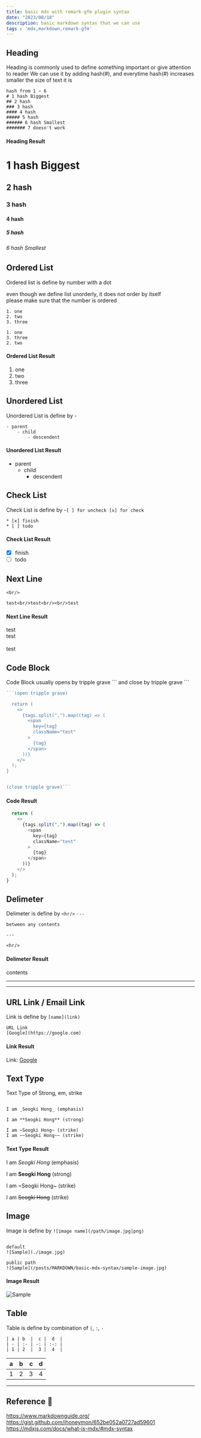 ```yaml
---
title: basic mdx with remark-gfm plugin syntax
date: "2023/08/18"
description: basic markdown syntax that we can use
tags : 'mdx,markdown,remark-gfm'
---
```


## Heading

Heading is commonly used to define something important or give attention to reader 
We can use it by adding hash(#), and everytime hash(#) increases smaller the size of text it is

```
hash from 1 ~ 6
# 1 hash Biggest
## 2 hash
### 3 hash
#### 4 hash
##### 5 hash
###### 6 hash Smallest
####### 7 doesn't work
```
 
#### Heading Result

# 1 hash Biggest

## 2 hash

### 3 hash

#### 4 hash

##### 5 hash

###### 6 hash Smallest

## Ordered List

Ordered list is define by number with a dot

even though we define list unorderly, it does not order by itself<br/>
please make sure that the number is ordered

```
1. one
2. two
3. three

1. one
3. three
2. two
```

#### Ordered List Result

1. one
2. two
3. three

## Unordered List

Unordered List is define by -

```
- parent
    - child
        - descendent
```

#### Unordered List Result

- parent
  - child
    - descendent

## Check List

Check List is define by -`[ ] for uncheck [x] for check`

```
* [x] finish
* [ ] todo

```

#### Check List Result

* [x] finish
* [ ] todo

## Next Line

```
<br/>

test<br/>test<br/><br/>test

```

#### Next Line Result

test<br/>test<br/><br/>test

## Code Block

Code Block usually opens by tripple grave \`\`\` and close by tripple grave \`\`\`

````js
```(open tripple grave)

  return (
    <>
      {tags.split(",").map((tag) => (
        <span
          key={tag}
          className="test"
        >
          {tag}
        </span>
      ))}
    </>
  );
}


(close tripple grave)```
````

#### Code Result

```js
  return (
    <>
      {tags.split(",").map((tag) => (
        <span
          key={tag}
          className="test"
        >
          {tag}
        </span>
      ))}
    </>
  );
}
```

## Delimeter

Delimeter is define by `<hr/>` `---`

```
between any contents

---

<hr/>
```

#### Delimeter Result

contents

<hr />

---

## URL Link / Email Link

Link is define by `[name](link)`

```
URL Link
[Google](https://google.com)

```

#### Link Result

Link: [Google](https://google.com)<br/>

## Text Type

Text Type of Strong, em, strike

```

I am _Seogki Hong_ (emphasis)

I am **Seogki Hong** (strong)

I am ~Seogki Hong~ (strike)
I am ~~Seogki Hong~~ (strike)

```

#### Text Type Result

I am _Seogki Hong_ (emphasis)

I am **Seogki Hong** (strong)

I am ~Seogki Hong~ (strike)

I am ~~Seogki Hong~~ (strike)


## Image

Image is define by `![image name](/path/image.jpg|png)`

```

default
![Sample](./image.jpg)

public path
![Sample](/posts/MARKDOWN/basic-mdx-syntax/sample-image.jpg)
```

#### Image Result

 

![Sample](/posts/MARKDOWN/basic-mdx-syntax/sample-image.jpg)

## Table

Table is define by combination of `|`, `:`, `-`

```
| a | b  |  c |  d  |
| - | :- | -: | :-: | 
| 1 | 2  |  3 |  4  |
```

| a | b  |  c |  d  |
| - | :- | -: | :-: |
| 1 | 2  |  3 |  4  |



<hr />

## Reference 🔗

https://www.markdownguide.org/<br/>
https://gist.github.com/ihoneymon/652be052a0727ad59601<br/>
https://mdxjs.com/docs/what-is-mdx/#mdx-syntax<br/>
